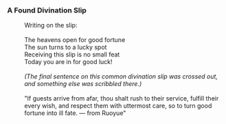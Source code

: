===A Found Divination Slip===
:Writing on the slip:
:<br />The heavens open for good fortune
:The sun turns to a lucky spot
:Receiving this slip is no small feat
:Today you are in for good luck!
:<br />''(The final sentence on this common divination slip was crossed out, and something else was scribbled there.)''
:<br />"If guests arrive from afar, thou shalt rush to their service, fulfill their every wish, and respect them with uttermost care, so to turn good fortune into ill fate. &mdash; from Ruoyue"
